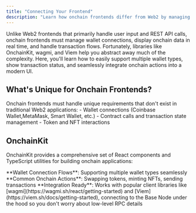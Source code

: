 ```yaml
---
title: "Connecting Your Frontend"
description: "Learn how onchain frontends differ from Web2 by managing wallet connections, displaying real-time onchain data, and handling transaction flows using OnchainKit, wagmi, and Viem."
---
```


Unlike Web2 frontends that primarily handle user input and REST API calls, onchain frontends must manage wallet connections, display onchain data in real time, and handle transaction flows. Fortunately, libraries like OnchainKit, wagmi, and Viem help you abstract away much of the complexity. Here, you'll learn how to easily support multiple wallet types, show transaction status, and seamlessly integrate onchain actions into a modern UI.

## What's Unique for Onchain Frontends?

<Info>
Onchain frontends must handle unique requirements that don't exist in traditional Web2 applications:
- Wallet connections (Coinbase Wallet,MetaMask, Smart Wallet, etc.)
- Contract calls and transaction state management
- Token and NFT interactions
</Info>

## OnchainKit

OnchainKit provides a comprehensive set of React components and TypeScript utilities for building onchain applications:

<Check>
**Wallet Connection Flows**: Supporting multiple wallet types seamlessly
</Check>

<Check>
**Common Onchain Actions**: Swapping tokens, minting NFTs, sending transactions
</Check>

<Check>
**Integration Ready**: Works with popular client libraries like [wagmi](https://wagmi.sh/react/getting-started) and [Viem](https://viem.sh/docs/getting-started), connecting to the Base Node under the hood so you don't worry about low-level RPC details
</Check>

[wagmi]: https://wagmi.sh/react/getting-started
[Viem]: https://viem.sh/docs/getting-started
